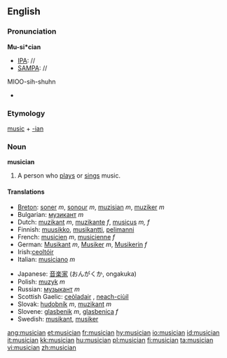 ==English==

===Pronunciation===

'''Mu-si*cian'''
*[[IPA]]: //
*[[SAMPA]]: //
MIOO-sih-shuhn
*{{audio|en-us-musician.ogg|Audio (US)}}

===Etymology===

[[music]] + [[-ian]]

===Noun===
'''musician'''

#A person who [[play]]s or [[sing]]s music.

====Translations====
{{top}}
*[[Breton]]: [[soner]] ''m'', [[sonour]] ''m'', [[muzisian]] ''m'', [[muziker]] ''m''
*Bulgarian: [[музикант]] ''m''
*Dutch: [[muzikant]] ''m'', [[muzikante]] ''f'', [[musicus]] ''m, f''
*Finnish: [[muusikko]], [[musikantti]], [[pelimanni]]
*French: [[musicien]] ''m'', [[musicienne]] ''f''
*German: [[Musikant]] ''m'', [[Musiker]] ''m'', [[Musikerin]] ''f''
*Irish:[[ceoltóir]]
*Italian: [[musiciano]] ''m''
{{mid}}
*Japanese: [[音楽家]] (おんがくか, ongakuka)
*Polish: [[muzyk]] ''m''
*Russian: [[музыкант]] ''m''
*Scottish Gaelic: [[ceòladair]] {{m}}, [[neach-ciùil]] {{m}}
*Slovak: [[hudobník]] ''m'', [[muzikant]] ''m''
*Slovene: [[glasbenik]] ''m'', [[glasbenica]] ''f''
*Swedish: [[musikant]], [[musiker]]
{{bottom}}

[[ang:musician]]
[[et:musician]]
[[fr:musician]]
[[hy:musician]]
[[io:musician]]
[[id:musician]]
[[it:musician]]
[[kk:musician]]
[[hu:musician]]
[[pl:musician]]
[[fi:musician]]
[[ta:musician]]
[[vi:musician]]
[[zh:musician]]